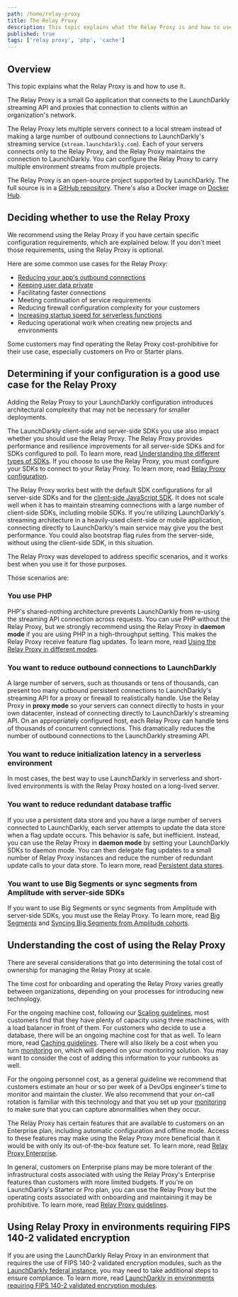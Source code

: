 ```yaml
---
path: /home/relay-proxy
title: The Relay Proxy
description: This topic explains what the Relay Proxy is and how to use it. The Relay Proxy is an open-source application that connects to LaunchDarkly. The Relay Proxy lets servers connect to a local stream instead of making outbound connections to LaunchDarkly's streaming service.
published: true
tags: ['relay proxy', 'php', 'cache']
---
```


## Overview

This topic explains what the Relay Proxy is and how to use it.

The Relay Proxy is a small Go application that connects to the LaunchDarkly streaming API and proxies that connection to clients within an organization's network.

The Relay Proxy lets multiple servers connect to a local stream instead of making a large number of outbound connections to LaunchDarkly's streaming service (`stream.launchdarkly.com`). Each of your servers connects only to the Relay Proxy, and the Relay Proxy maintains the connection to LaunchDarkly. You can configure the Relay Proxy to carry multiple environment streams from multiple projects.

The Relay Proxy is an open-source project supported by LaunchDarkly. The full source is in a [GitHub repository](https://github.com/launchdarkly/ld-relay). There's also a Docker image on [Docker Hub](https://hub.docker.com/r/launchdarkly/ld-relay).

## Deciding whether to use the Relay Proxy

We recommend using the Relay Proxy if you have certain specific configuration requirements, which are explained below. If you don't meet those requirements, using the Relay Proxy is optional.

Here are some common use cases for the Relay Proxy:
- [Reducing your app's outbound connections](#you-want-to-reduce-outbound-connections-to-launchdarkly)
- [Keeping user data private](/guides/account/user-data#evaluating-flags-against-a-relay-proxy)
- Facilitating faster connections
- Meeting continuation of service requirements
- Reducing firewall configuration complexity for your customers
- [Increasing startup speed for serverless functions](#you-want-to-reduce-initialization-latency-in-a-serverless-environment)
- Reducing operational work when creating new projects and environments

Some customers may find operating the Relay Proxy cost-prohibitive for their use case, especially customers on Pro or Starter plans.

## Determining if your configuration is a good use case for the Relay Proxy

Adding the Relay Proxy to your LaunchDarkly configuration introduces architectural complexity that may not be necessary for smaller deployments.

The LaunchDarkly client-side and server-side SDKs you use also impact whether you should use the Relay Proxy. The Relay Proxy provides performance and resilience improvements for all server-side SDKs and for SDKs configured to poll. To learn more, read [Understanding the different types of SDKs](/sdk/concepts/client-side-server-side#understanding-the-different-types-of-sdks). If you choose to use the Relay Proxy, you must configure your SDKs to connect to your Relay Proxy. To learn more, read [Relay Proxy configuration](/sdk/features/relay-proxy-configuration).

The Relay Proxy works best with the default SDK configurations for all server-side SDKs and for the [client-side JavaScript SDK](/sdk/client-side/javascript). It does not scale well when it has to maintain streaming connections with a large number of client-side SDKs, including mobile SDKs. If you're utilizing LaunchDarkly's streaming architecture in a heavily-used client-side or mobile application, connecting directly to LaunchDarkly's main service may give you the best performance. You could also bootstrap flag rules from the server-side, without using the client-side SDK, in this situation.

The Relay Proxy was developed to address specific scenarios, and it works best when you use it for those purposes.

Those scenarios are:

### You use PHP

PHP's shared-nothing architecture prevents LaunchDarkly from re-using the streaming API connection across requests. You can use PHP without the Relay Proxy, but we strongly recommend using the Relay Proxy in **daemon mode** if you are using PHP in a high-throughput setting. This makes the Relay Proxy receive feature flag updates. To learn more, read [Using the Relay Proxy in different modes](/home/relay-proxy/using#using-the-relay-proxy-in-different-modes).

### You want to reduce outbound connections to LaunchDarkly

A large number of servers, such as thousands or tens of thousands, can present too many outbound persistent connections to LaunchDarkly's streaming API for a proxy or firewall to realistically handle. Use the Relay Proxy in **proxy mode** so your servers can connect directly to hosts in your own datacenter, instead of connecting directly to LaunchDarkly's streaming API. On an appropriately configured host, each Relay Proxy can handle tens of thousands of concurrent connections. This dramatically reduces the number of outbound connections to the LaunchDarkly streaming API.

### You want to reduce initialization latency in a serverless environment

In most cases, the best way to use LaunchDarkly in serverless and short-lived environments is with the Relay Proxy hosted on a long-lived server.

### You want to reduce redundant database traffic

If you use a persistent data store and you have a large number of servers connected to LaunchDarkly, each server attempts to update the data store when a flag update occurs. This behavior is safe, but inefficient. Instead, you can use the Relay Proxy in **daemon mode** by setting your LaunchDarkly SDKs to daemon mode. You can then delegate flag updates to a small number of Relay Proxy instances and reduce the number of redundant update calls to your data store. To learn more, read [Persistent data stores](/sdk/concepts/data-stores).

### You want to use Big Segments or sync segments from Amplitude with server-side SDKs

If you want to use Big Segments or sync segments from Amplitude with server-side SDKs, you must use the Relay Proxy. To learn more, read [Big Segments](/home/users/big-segments) and [Syncing Big Segments from Amplitude cohorts](/home/users/synced-segments).

## Understanding the cost of using the Relay Proxy

There are several considerations that go into determining the total cost of ownership for managing the Relay Proxy at scale.

The time cost for onboarding and operating the Relay Proxy varies greatly between organizations, depending on your processes for introducing new technology.

For the ongoing machine cost, following our [Scaling guidelines](/home/relay-proxy/guidelines#scaling-guidelines), most customers find that they have plenty of capacity using three machines, with a load balancer in front of them. For customers who decide to use a database, there will be an ongoing machine cost for that as well. To learn more, read [Caching guidelines](/home/relay-proxy/guidelines#caching-guidelines). There will also likely be a cost when you turn [monitoring](/home/relay-proxy/monitoring) on, which will depend on your monitoring solution. You may want to consider the cost of adding this information to your runbooks as well.

For the ongoing personnel cost, as a general guideline we recommend that customers estimate an hour or so per week of a DevOps engineer's time to monitor and maintain the cluster. We also recommend that your on-call rotation is familiar with this technology and that you set up your [monitoring](/home/relay-proxy/monitoring) to make sure that you can capture abnormalities when they occur.

The Relay Proxy has certain features that are available to customers on an Enterprise plan, including automatic configuration and offline mode. Access to these features may make using the Relay Proxy more beneficial than it would be with only its out-of-the-box feature set. To learn more, read [Relay Proxy Enterprise](/home/relay-proxy/enterprise).

In general, customers on Enterprise plans may be more tolerant of the infrastructural costs associated with using the Relay Proxy's Enterprise features than customers with more limited budgets. If you're on LaunchDarkly's Starter or Pro plan, you can use the Relay Proxy but the operating costs associated with onboarding and maintaining it may be prohibitive. To learn more, read [Relay Proxy guidelines](/home/relay-proxy/guidelines).

## Using Relay Proxy in environments requiring FIPS 140-2 validated encryption

If you are using the LaunchDarkly Relay Proxy in an environment that requires the use of FIPS 140-2 validated encryption modules, such as the [LaunchDarkly federal instance](/home/advanced/federal), you may need to take additional steps to ensure compliance. To learn more, read [LaunchDarkly in environments requiring FIPS 140-2 validated encryption modules](/home/advanced/fips-140-2-encryption).
